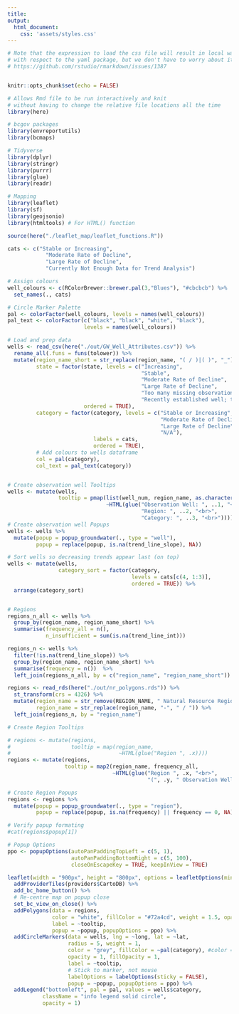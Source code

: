 ```yaml
---
title: 
output: 
  html_document:
    css: 'assets/styles.css'
---
```


```r
# Note that the expression to load the css file will result in local warnings
# with respect to the yaml package, but we don't have to worry about it for now: 
# https://github.com/rstudio/rmarkdown/issues/1387


knitr::opts_chunk$set(echo = FALSE)

# Allows Rmd file to be run interactively and knit 
# without having to change the relative file locations all the time
library(here) 

# bcgov packages
library(envreportutils)
library(bcmaps)

# Tidyverse
library(dplyr)
library(stringr)
library(purrr)
library(glue)
library(readr)

# Mapping
library(leaflet)
library(sf)
library(geojsonio)
library(htmltools) # For HTML() function

source(here("./leaflet_map/leaflet_functions.R"))
```

```r
cats <- c("Stable or Increasing", 
            "Moderate Rate of Decline",
            "Large Rate of Decline",
            "Currently Not Enough Data for Trend Analysis")

# Assign colours
well_colours <- c(RColorBrewer::brewer.pal(3,"Blues"), "#cbcbcb") %>%
  set_names(., cats)

# Circle Marker Palette
pal <- colorFactor(well_colours, levels = names(well_colours))
pal_text <- colorFactor(c("black", "black", "white", "black"), 
                        levels = names(well_colours))

# Load and prep data
wells <- read_csv(here("./out/GW_Well_Attributes.csv")) %>%
  rename_all(.funs = funs(tolower)) %>%
  mutate(region_name_short = str_replace(region_name, "( / )|( )", "_"),
         state = factor(state, levels = c("Increasing", 
                                          "Stable",
                                          "Moderate Rate of Decline",
                                          "Large Rate of Decline",
                                          "Too many missing observations to perform trend analysis",
                                          "Recently established well; time series too short for trend analysis"),
                        ordered = TRUE),
         category = factor(category, levels = c("Stable or Increasing", 
                                                "Moderate Rate of Decline",
                                                "Large Rate of Decline",
                                                "N/A"),
                           labels = cats,
                           ordered = TRUE),
         # Add colours to wells dataframe
         col = pal(category),
         col_text = pal_text(category))


# Create observation well Tooltips
wells <- mutate(wells, 
                tooltip = pmap(list(well_num, region_name, as.character(category)),
                               ~HTML(glue("Observation Well: ", ..1, "<br>",
                                          "Region: ", ..2, "<br>", 
                                          "Category: ", ..3, "<br>"))))
# Create observation well Popups
wells <- wells %>%
  mutate(popup = popup_groundwater(., type = "well"),
         popup = replace(popup, is.na(trend_line_slope), NA))

# Sort wells so decreasing trends appear last (on top)
wells <- mutate(wells,
                category_sort = factor(category, 
                                       levels = cats[c(4, 1:3)],
                                       ordered = TRUE)) %>%
  arrange(category_sort)


# Regions
regions_n_all <- wells %>%
  group_by(region_name, region_name_short) %>%
  summarise(frequency_all = n(),
            n_insufficient = sum(is.na(trend_line_int)))

regions_n <- wells %>%
  filter(!is.na(trend_line_slope)) %>%
  group_by(region_name, region_name_short) %>%
  summarise(frequency = n())  %>% 
  left_join(regions_n_all, by = c("region_name", "region_name_short"))

regions <- read_rds(here("./out/nr_polygons.rds")) %>%
  st_transform(crs = 4326) %>%
  mutate(region_name = str_remove(REGION_NAME, " Natural Resource Region"),
         region_name = str_replace(region_name, "-", " / ")) %>%
  left_join(regions_n, by = "region_name")

# Create Region Tooltips

# regions <- mutate(regions,
#                   tooltip = map(region_name,
#                                  ~HTML(glue("Region ", .x))))
regions <- mutate(regions,
                  tooltip = map2(region_name, frequency_all,
                                 ~HTML(glue("Region ", .x, "<br>",
                                            "(", .y, " Observation Wells)"))))

# Create Region Popups
regions <- regions %>%
  mutate(popup = popup_groundwater(., type = "region"),
         popup = replace(popup, is.na(frequency) || frequency == 0, NA))

# Verify popup formating
#cat(regions$popup[1])

# Popup Options
ppo <- popupOptions(autoPanPaddingTopLeft = c(5, 1),
                    autoPanPaddingBottomRight = c(5, 100),
                    closeOnEscapeKey = TRUE, keepInView = TRUE)
```


```r
leaflet(width = "900px", height = "800px", options = leafletOptions(minZoom = 5)) %>% 
  addProviderTiles(providers$CartoDB) %>%
  add_bc_home_button() %>%
  # Re-centre map on popup close
  set_bc_view_on_close() %>%
  addPolygons(data = regions,
              color = "white", fillColor = "#72a4cd", weight = 1.5, opacity = 1, fillOpacity = 0.4,
              label = ~tooltip,
              popup = ~popup, popupOptions = ppo) %>%
  addCircleMarkers(data = wells, lng = ~long, lat = ~lat,
                   radius = 5, weight = 1, 
                   color = "grey", fillColor = ~pal(category), #color = "#3182BD",
                   opacity = 1, fillOpacity = 1,
                   label = ~tooltip, 
                   # Stick to marker, not mouse
                   labelOptions = labelOptions(sticky = FALSE),
                   popup = ~popup, popupOptions = ppo) %>%
  addLegend("bottomleft", pal = pal, values = wells$category,
           className = "info legend solid circle",
           opacity = 1)

```